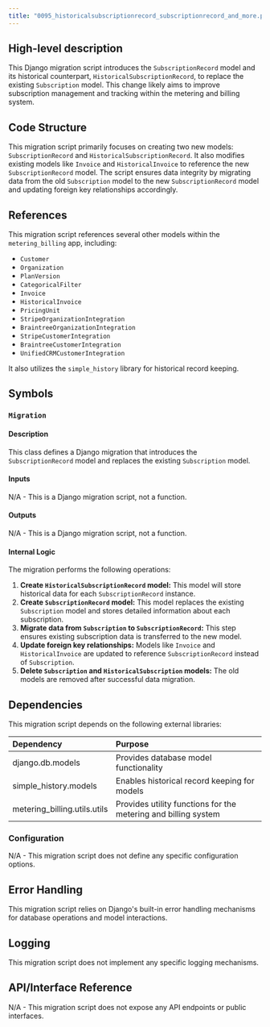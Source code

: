 ```yaml
---
title: "0095_historicalsubscriptionrecord_subscriptionrecord_and_more.py"
---
```


## High-level description
This Django migration script introduces the `SubscriptionRecord` model and its historical counterpart, `HistoricalSubscriptionRecord`, to replace the existing `Subscription` model. This change likely aims to improve subscription management and tracking within the metering and billing system.

## Code Structure
This migration script primarily focuses on creating two new models: `SubscriptionRecord` and `HistoricalSubscriptionRecord`. It also modifies existing models like `Invoice` and `HistoricalInvoice` to reference the new `SubscriptionRecord` model. The script ensures data integrity by migrating data from the old `Subscription` model to the new `SubscriptionRecord` model and updating foreign key relationships accordingly.

## References
This migration script references several other models within the `metering_billing` app, including:
- `Customer`
- `Organization`
- `PlanVersion`
- `CategoricalFilter`
- `Invoice`
- `HistoricalInvoice`
- `PricingUnit`
- `StripeOrganizationIntegration`
- `BraintreeOrganizationIntegration`
- `StripeCustomerIntegration`
- `BraintreeCustomerIntegration`
- `UnifiedCRMCustomerIntegration`

It also utilizes the `simple_history` library for historical record keeping.

## Symbols

### `Migration`
#### Description
This class defines a Django migration that introduces the `SubscriptionRecord` model and replaces the existing `Subscription` model.

#### Inputs
N/A - This is a Django migration script, not a function.

#### Outputs
N/A - This is a Django migration script, not a function.

#### Internal Logic
The migration performs the following operations:

1. **Create `HistoricalSubscriptionRecord` model:** This model will store historical data for each `SubscriptionRecord` instance.
2. **Create `SubscriptionRecord` model:** This model replaces the existing `Subscription` model and stores detailed information about each subscription.
3. **Migrate data from `Subscription` to `SubscriptionRecord`:** This step ensures existing subscription data is transferred to the new model.
4. **Update foreign key relationships:** Models like `Invoice` and `HistoricalInvoice` are updated to reference `SubscriptionRecord` instead of `Subscription`.
5. **Delete `Subscription` and `HistoricalSubscription` models:** The old models are removed after successful data migration.

## Dependencies
This migration script depends on the following external libraries:

| Dependency | Purpose |
|:-----------|:--------|
| django.db.models | Provides database model functionality |
| simple_history.models | Enables historical record keeping for models |
| metering_billing.utils.utils | Provides utility functions for the metering and billing system |

### Configuration
N/A - This migration script does not define any specific configuration options.

## Error Handling
This migration script relies on Django's built-in error handling mechanisms for database operations and model interactions.

## Logging
This migration script does not implement any specific logging mechanisms.

## API/Interface Reference
N/A - This migration script does not expose any API endpoints or public interfaces.
